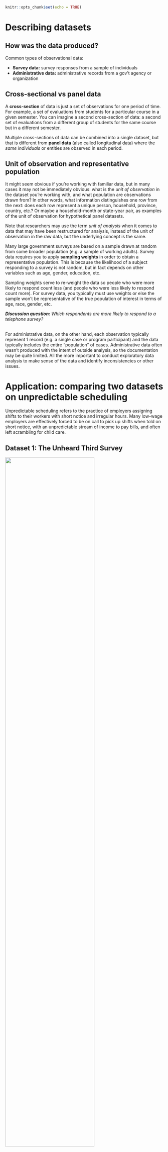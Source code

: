 ```r
knitr::opts_chunk$set(echo = TRUE)
```

# Describing datasets


## How was the data produced? {.unnumbered}

Common types of observational data:

* **Survey data:** survey responses from a sample of individuals
* **Administrative data:** administrative records from a gov't agency or organization


## Cross-sectional vs panel data {.unnumbered}

A **cross-section** of data is just a set of observations for one period of time. For example, a set of evaluations from students for a particular course in a given semester. You can imagine a second cross-section of data: a second set of evaluations from a different group of students for the same course but in a different semester. 

Multiple cross-sections of data can be combined into a single dataset, but that is different from **panel data** (also called longitudinal data) where the *same individuals* or entities are observed in each period.


## Unit of observation and representative population {.unnumbered}

It might seem obvious if you're working with familiar data, but in many cases it may not be immediately obvious: what is the *unit of observation* in the dataset you're working with, and what population are observations drawn from? In other words, what information distinguishes one row from the next: does each row represent a unique person, household, province, country, etc.? Or maybe a household-month or state-year pair, as examples of the unit of observation for hypothetical panel datasets. 

Note that researchers may use the term *unit of analysis* when it comes to data that may have been restructured for analysis, instead of the unit of observation in the raw data, but the underlying concept is the same.

Many large government surveys are based on a sample drawn at random from some broader population (e.g. a sample of working adults). Survey data requires you to apply **sampling weights** in order to obtain a representative population. This is because the likelihood of a subject responding to a survey is not random, but in fact depends on other variables such as age, gender, education, etc. 

Sampling weights serve to re-weight the data so people who were more likely to respond count less (and people who were less likely to respond count more). For survey data, you typically must use weights or else the sample won’t be representative of the true population of interest in terms of age, race, gender, etc.

***Discussion question:*** *Which respondents are more likely to respond to a telephone survey?*
<br/><br/>
 
For administrative data, on the other hand, each observation typically represent 1 record (e.g. a single case or program participant) and the data typically includes the entire "population" of cases. Administrative data often wasn't produced with the intent of outside analysis, so the documentation may be quite limited. All the more important to conduct exploratory data analysis to make sense of the data and identify inconsistencies or other issues.


# Application: comparing two datasets on unpredictable scheduling

Unpredictable scheduling refers to the practice of employers assigning shifts to their workers with short notice and irregular hours. Many low-wage employers are effectively forced to be on call to pick up shifts when told on short notice, with an unpredictable stream of income to pay bills, and often left scrambling for child care.

## Dataset 1: The Unheard Third Survey {.unnumbered}

![](UHT survey description.png){width=75%}
<br/><br/>
***Discussion questions:***

* *Cross-sectional or panel data?*
* *Unit of observation?*
* *Is it a random sample? What population is represented by the sample?*
* *Why do you think low-income NYers are over-sampled?*
* *Why is it necessary to use sampling weights when analyzing the data?*
* *Any concerns about how the data was generated (sampling scheme)?*


## Dataset 2: UCLA Young Workers Study {.unnumbered}

![](UCLA Young Workers Study Methodology.png){width=75%}
<br/><br/>
***Discussion questions:***

- *What are some likely advantages of the UHT with respect to the UCLA study?*
- *What are some likely disadvantages?*




